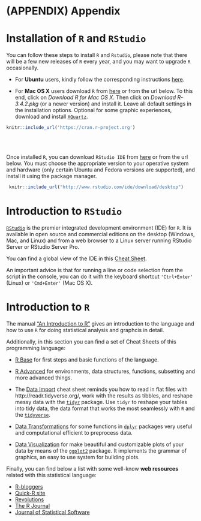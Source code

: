 # (APPENDIX) Appendix {-}


# Installation of `R` and `RStudio` {#appendix-install}

You can follow these steps to install `R` and `Rstudio`, please note that there will be a few new releases of `R` every year, and you may want to upgrade `R` occasionally.



* For **Ubuntu** users, kindly follow the corresponding instructions [here](https://www.digitalocean.com/community/tutorials/how-to-install-r-on-ubuntu-16-04-2).

* For **Mac OS X** users download `R` from [here](https://cran.r-project.org) or from the url below. To this end, click on *Download R for Mac OS X*. Then click on *Download R-3.4.2.pkg* (or a newer version) and install it. Leave all default settings in the installation options. Optional for some graphic experiences,  download and install [`XQuartz`](http://xquartz.macosforge.org/).


```r
knitr::include_url('https://cran.r-project.org')
```





<br><br>

    
Once installed `R`, you can download `RStudio IDE` from [here](http://www.rstudio.com/ide/download/desktop) or from the url below. You must choose the appropriate version to your operative system and hardware (only certain Ubuntu and Fedora versions are supported), and install it using the package manager.

```r
 knitr::include_url("http://www.rstudio.com/ide/download/desktop")
```









# Introduction to `RStudio` {#appendix-rstudio}

[`RStudio`](https://www.rstudio.com) is the premier integrated development environment (IDE) for `R`. It is available in open source and commercial editions on the desktop (Windows, Mac, and Linux) and from a web browser to a Linux server running RStudio Server or RStudio Server Pro.

You can find a global view of the IDE in this [Cheat Sheet](https://www.rstudio.com/wp-content/uploads/2016/01/rstudio-IDE-cheatsheet.pdf).

An important advice is that for running a line or code selection from the script in the console, you can do it with the keyboard shortcut `'Ctrl+Enter'` (Linux) or `'Cmd+Enter'` (Mac OS X).




# Introduction to `R` {#appendix-r}

The  manual ["An Introduction to R"](https://cran.r-project.org/doc/manuals/r-release/R-intro.html) gives an introduction to the language and how to use `R` for doing statistical analysis and graphcis in detail. 



Additionally, in this section you can find a set of Cheat Sheets of this programming language:

* [R Base](https://www.rstudio.com/wp-content/uploads/2016/10/r-cheat-sheet-3.pdf) for first steps and basic functions of the language.

* [R Advanced](https://www.rstudio.com/wp-content/uploads/2016/02/advancedR.pdf) for environments, data structures, functions, subsetting and more advanced things.

* The [Data Import](https://github.com/rstudio/cheatsheets/raw/master/data-import.pdf) cheat sheet reminds you how to read in flat files with http://readr.tidyverse.org/, work with the results as tibbles, and reshape messy data with the [`tidyr`](https://cran.r-project.org/web/packages/tidyr/index.html) package. Use `tidyr` to reshape your tables into tidy data, the data format that works the most seamlessly with `R` and the [`tidyverse`](https://cran.r-project.org/web/packages/tidyverse/index.html).

* [Data Transformations](https://github.com/rstudio/cheatsheets/raw/master/data-transformation.pdf) for some functions in [`dplyr`](https://cran.r-project.org/web/packages/dplyr/index.html) packages very useful and computational efficient to preprocess data.

* [Data Visualization](https://github.com/rstudio/cheatsheets/raw/master/data-visualization-2.1.pdf) for make beautiful and customizable plots of your data by means of the [`ggplot2`](https://cran.r-project.org/web/packages/ggplot2/index.html) package. It implements the grammar of graphics, an easy to use system for building plots.






Finally, you can find below a list with some well-know **web resources** related with this statistical language:

- [R-bloggers](https://www.r-bloggers.com)
- [Quick-R site](http://www.statmethods.net/index.html)
- [Revolutions](http://revolution-computing.typepad.com)
- [The R Journal](http://journal.r-project.org/current.html)
- [Journal of Statistical Software](https://www.jstatsoft.org/index)





<!-- ## Why Use `R`? {-} -->

<!-- Why learn R if I currently use another statistical package? -->

<!-- #. R is free. If you are a teacher or a student, the benefits are obvious.  -->

<!-- #. R is very popular. It is becoming the Standard and is well manteined by an active and highly talented community.  -->

<!-- #. R is powerful.  -->
<!--     * It can handle complex and large data.  -->
<!--     * R can easily program complex simulations -->
<!--     * R can be used on High Performance Computer Clusters -->
<!--     * R supports multicore task distribution -->

<!-- #. R is flexible: from complex or standard statistical practices, to bayesian modelling, to GIS map building, to building interactive web applications, and to building interactive tests. -->
<!--     * Statistical Models -->
<!--     * Build R powered Web Applications using Shiny -->
<!--     * Build R powered Adaptive Tests using Concerto -->
<!--     * Build R powered Web book using Bookdown -->
<!--     * Render beautiful HTML Slideshows using Slidify -->


<!-- #. R is well supported. There is extensive support for R in the form of documentation, FAQs, StackOverflow, blogs (e.g. R-Bloggers), webinars, workshops, and many books (and many are also free).  -->



<!-- ### Web Resources {-} -->
